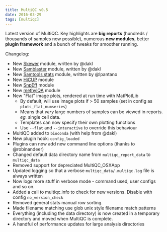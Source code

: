```yaml
---
title: MultiQC v0.5
date: 2016-03-29
tags: [multiqc]
---
```


Latest version of MultiQC. Key highlights are **big reports** (hundreds / thousands of samples now possible), numerous **new modules**, better **plugin framework** and a bunch of tweaks for smoother running.

Changelog:
- New [Skewer](https://github.com/relipmoc/skewer) module, written by @dakl
- New [Samblaster](https://github.com/GregoryFaust/samblaster) module, written by @dakl
- New [Samtools stats](http://www.htslib.org/) module, written by @lpantano
- New [HiCUP](http://www.bioinformatics.babraham.ac.uk/projects/hicup/) module
- New [SnpEff](http://snpeff.sourceforge.net/) module
- New [methylQA](http://methylqa.sourceforge.net/) module
- New "Flat" image plots, rendered at run time with MatPlotLib
  - By default, will use image plots if > 50 samples (set in config as `plots_flat_numseries`)
  - Means that _very_ large numbers of samples can be viewed in reports. _eg._ single cell data.
  - Templates can now specify their own plotting functions
  - Use `--flat` and `--interactive` to override this behaviour
- MultiQC added to `bioconda` (with help from @dakl)
- New plugin hook: `config_loaded`
- Plugins can now add new command line options (thanks to @robinandeer)
- Changed default data directory name from `multiqc_report_data` to `multiqc_data`
- Removed support for depreciated MultiQC_OSXApp
- Updated logging so that a verbose `multiqc_data/.multiqc.log` file is always written
- Now logs more stuff in verbose mode - command used, user configs and so on.
- Added a call to multiqc.info to check for new versions. Disable with config `no_version_check`
- Removed general stats manual row sorting.
- Made filename matching use glob unix style filename match patterns
- Everything (including the data directory) is now created in a temporary directory and moved when MultiQC is complete.
- A handful of performance updates for large analysis directories
